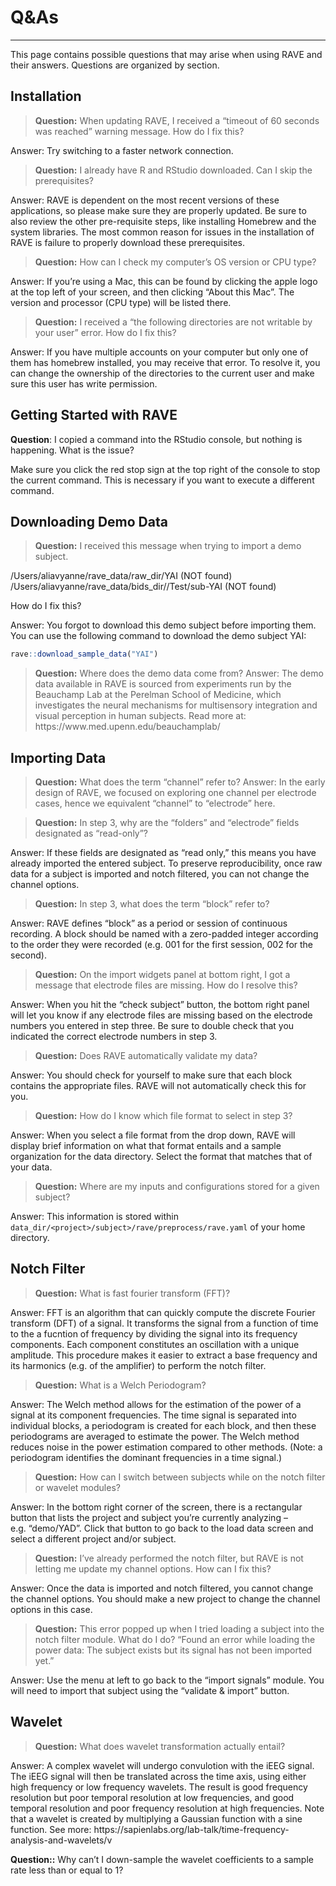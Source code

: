 # Q&As

--- 

This page contains possible questions that may arise when using RAVE and their answers. Questions are organized by section. 

## Installation
<!-- note: these are sourced from the troubleshooting section of my documentation, not sure if they're better placed here or in those troubleshooting sections --> 

> **Question:** When updating RAVE, I received a “timeout of 60 seconds was reached” warning message. How do I fix this? 

Answer: Try switching to a faster network connection. 

> **Question:** I already have R and RStudio downloaded. Can I skip the prerequisites? 

Answer: RAVE is dependent on the most recent versions of these applications, so please make sure they are properly updated. Be sure to also review the other pre-requisite steps, like installing Homebrew and the system libraries. The most common reason for issues in the installation of RAVE is failure to properly download these prerequisites. 

> **Question:** How can I check my computer's OS version or CPU type? 

Answer: If you're using a Mac, this can be found by clicking the apple logo at the top left of your screen, and then clicking "About this Mac". The version and processor (CPU type) will be listed there. 

> **Question:** I received a “the following directories are not writable by your user” error. How do I fix this? 

Answer: If you have multiple accounts on your computer but only one of them has homebrew installed, you may receive that error. To resolve it, you can change the ownership of the directories to the current user and make sure this user has write permission.

## Getting Started with RAVE

**Question**: I copied a command into the RStudio console, but nothing is happening. What is the issue? 

Make sure you click the red stop sign at the top right of the console to stop the current command. This is necessary if you want to execute a different command. 

## Downloading Demo Data 

> **Question:** I received this message when trying to import a demo subject. 

/Users/aliavyanne/rave_data/raw_dir/YAI (NOT found) /Users/aliavyanne/rave_data/bids_dir//Test/sub-YAI (NOT found)

How do I fix this? 

Answer: You forgot to download this demo subject before importing them. You can use the following command to download the demo subject YAI: 

```r
rave::download_sample_data("YAI")
```

> **Question:** Where does the demo data come from? 
Answer: The demo data available in RAVE is sourced from experiments run by the Beauchamp Lab at the Perelman School of Medicine, which investigates the neural mechanisms for multisensory integration and visual perception in human subjects. Read more at: https://www.med.upenn.edu/beauchamplab/

## Importing Data

> **Question:** What does the term "channel" refer to? 
Answer: In the early design of RAVE, we focused on exploring one channel per electrode cases, hence we equivalent "channel" to "electrode" here. 

> **Question:** In step 3, why are the "folders" and "electrode" fields designated as "read-only"?

Answer: If these fields are designated as "read only," this means you have already imported the entered subject. To preserve reproducibility, once raw data for a subject is imported and notch filtered, you can not change the channel options. 

> **Question:** In step 3, what does the term "block" refer to? 

Answer: RAVE defines "block" as a period or session of continuous recording. A block should be named with a zero-padded integer according to the order they were recorded (e.g. 001 for the first session, 002 for the second). 

> **Question:** On the import widgets panel at bottom right, I got a message that electrode files are missing. How do I resolve this? 

Answer: When you hit the "check subject" button, the bottom right panel will let you know if any electrode files are missing based on the electrode numbers you entered in step three. Be sure to double check that you indicated the correct electrode numbers in step 3.

> **Question:** Does RAVE automatically validate my data? 

Answer: You should check for yourself to make sure that each block contains the appropriate files. RAVE will not automatically check this for you. 

> **Question:** How do I know which file format to select in step 3? 

Answer: When you select a file format from the drop down, RAVE will display brief information on what that format entails and a sample organization for the data directory. Select the format that matches that of your data. 

> **Question:** Where are my inputs and configurations stored for a given subject? 

Answer: This information is stored within `data_dir/<project>/subject>/rave/preprocess/rave.yaml` of your home directory. 

## Notch Filter

> **Question:** What is fast fourier transform (FFT)? 

Answer: FFT is an algorithm that can quickly compute the discrete Fourier transform (DFT) of a signal. It transforms the signal from a function of time to the a fucntion of frequency by dividing the signal into its frequency components. Each component constitutes an oscillation with a unique amplitude. This procedure makes it easier to extract a base frequency and its harmonics (e.g. of the amplifier) to perform the notch filter. 

<!-- https://jakevdp.github.io/blog/2013/08/28/understanding-the-fft/, https://www.nti-audio.com/en/support/know-how/fast-fourier-transform-fft#:~:text=The%20%22Fast%20Fourier%20Transform%22%20(,frequency%20information%20about%20the%20signal, http://hyperphysics.phy-astr.gsu.edu/hbase/Math/fft.htmlhttp://hyperphysics.phy-astr.gsu.edu/hbase/Math/fft.html --> 

> **Question:** What is a Welch Periodogram? 

Answer: The Welch method allows for the estimation of the power of a signal at its component frequencies. The time signal is separated into individual blocks, a periodogram is created for each block, and then these periodograms are averaged to estimate the power. The Welch method reduces noise in the power estimation compared to other methods. (Note: a periodogram identifies the dominant frequencies in a time signal.)

> **Question:** How can I switch between subjects while on the notch filter or wavelet modules? 

Answer: In the bottom right corner of the screen, there is a rectangular button that lists the project and subject you're currently analyzing -- e.g. "demo/YAD". Click that button to go back to the load data screen and select a different project and/or subject. 

> **Question:** I've already performed the notch filter, but RAVE is not letting me update my channel options. How can I fix this? 

Answer: Once the data is imported and notch filtered, you cannot change the channel options. You should make a new project to change the channel options in this case.

> **Question:** This error popped up when I tried loading a subject into the notch filter module. What do I do? "Found an error while loading the power data: The subject exists but its signal has not been imported yet." 

Answer: Use the menu at left to go back to the "import signals" module. You will need to import that subject using the "validate & import" button. 


## Wavelet

> **Question:** What does wavelet transformation actually entail? 

Answer: A complex wavelet will undergo convulotion with the iEEG signal. The iEEG signal will then be translated across the time axis, using either high frequency or low frequency wavelets. The result is good frequency resolution but poor temporal resolution at low frequencies, and good temporal resolution and poor frequency resolution at high frequencies. Note that a wavelet is created by multiplying a Gaussian function with a sine function. See more: https://sapienlabs.org/lab-talk/time-frequency-analysis-and-wavelets/v

**Question::** Why can't I down-sample the wavelet coefficients to a sample rate less than or equal to 1? 
